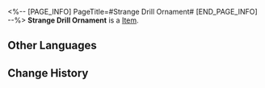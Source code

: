 <%-- [PAGE_INFO]
PageTitle=#Strange Drill Ornament#
[END_PAGE_INFO] --%>
{{Item Infobox
|title       = Strange Drill Ornament
|id          = 140024
|image       = Item Strange Drill Ornament.png
|type        = 
|invCategory = Missions
|rarity      = 3
|effect      = 
|description = A strange ornament you found in the Corridor of Fading Echoes resembling a delicate drill.
}}
{{Description|1=''"'Balakin' is inscribed onto the back. Your intuition tells you this device isn't something simple..."''}}
'''Strange Drill Ornament''' is a [[Item]].

==Other Languages==
{{Other Languages
|en   = Strange Drill Ornament
|zhs  = 奇怪的钻头饰品
|zht  = 奇怪的鑽頭飾品
|ja   = 奇妙なドリルの刃の装飾
|ko   = 이상한 드릴 장식품
|es   = Adorno extraño en forma de taladro
|fr   = Étrange ornement en forme de foret
|ru   = Странное украшение в форме сверла
|th   = เครื่องประดับที่คล้ายดอกสว่าน
|vi   = Mũi Khoan Trang Trí Kỳ Lạ
|de   = Seltsames Bohrerornament
|id   = Ornamen Bor Aneh
|pt   = Ornamento de Broca Estranho
}}

==Change History==
{{Change History|2.0}}